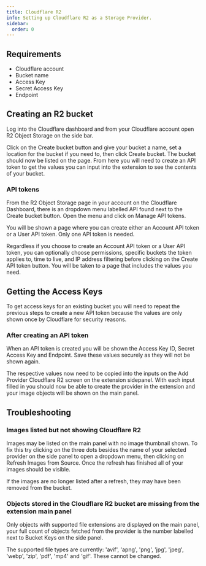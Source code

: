 ```yaml
---
title: Cloudflare R2
info: Setting up Cloudflare R2 as a Storage Provider.
sidebar:
  order: 0
---
```


## Requirements

- Cloudflare account
- Bucket name
- Access Key
- Secret Access Key
- Endpoint

## Creating an R2 bucket

Log into the Cloudflare dashboard and from your Cloudflare account open R2 Object Storage on the side bar.

Click on the Create bucket button and give your bucket a name, set a location for the bucket if you need to, then click Create bucket. The bucket should now be listed on the page. From here you will need to create an API token to get the values you can input into the extension to see the contents of your bucket.

### API tokens

From the R2 Object Storage page in your account on the Cloudflare Dashboard, there is an dropdown menu labelled API found next to the Create bucket button. Open the menu and click on Manage API tokens.

You will be shown a page where you can create either an Account API token or a User API token. Only one API token is needed.

Regardless if you choose to create an Account API token or a User API token, you can optionally choose permissions, specific buckets the token applies to, time to live, and IP address filtering before clicking on the Create API token button. You will be taken to a page that includes the values you need.

## Getting the Access Keys

To get access keys for an existing bucket you will need to repeat the previous steps to create a new API token because the values are only shown once by Cloudflare for security reasons.

### After creating an API token

When an API token is created you will be shown the Access Key ID, Secret Access Key  and Endpoint. Save these values securely as they will not be shown again.

The respective values now need to be copied into the inputs on the Add Provider Cloudflare R2 screen on the extension sidepanel. With each input filled in you should now be able to create the provider in the extension and your image objects will be shown on the main panel.

## Troubleshooting

### Images listed but not showing Cloudflare R2

Images may be listed on the main panel with no image thumbnail shown. To fix this try clicking on the three dots besides the name of your selected provider on the side panel to open a dropdown menu, then clicking on Refresh Images from Source. Once the refresh has finished all of your images should be visible.

If the images are no longer listed after a refresh, they may have been removed from the bucket.

### Objects stored in the Cloudflare R2 bucket are missing from the extension main panel

Only objects with supported file extensions are displayed on the main panel, your full count of objects fetched from the provider is the number labelled next to Bucket Keys on the side panel.

The supported file types are currently: 'avif', 'apng', 'png', 'jpg', 'jpeg', 'webp', 'zip', 'pdf', 'mp4' and 'gif'. These cannot be changed.
